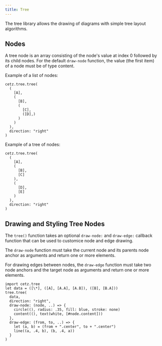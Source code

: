 ```yaml
---
title: Tree
---
```



The tree library allows the drawing of diagrams with simple tree layout algorithms.

## Nodes
A tree node is an array consisting of the node's value at index 0 followed by its child nodes. For the default `draw-node` function, the value (the first item) of a node must be of type <Type>content</Type>.

Example of a list of nodes:
```typc example
cetz.tree.tree(
  (
    [A],
    (
      [B],
      (
        [C],
        ([D],)
      )
    )
  ),
  direction: "right"
)
```

Example of a tree of nodes:
```typc example
cetz.tree.tree(
  (
    [A],
    (
      [B],
      [C]
    ),
    (
      [D],
      [E]
    )
  ),
  direction: "right"
)
```

## Drawing and Styling Tree Nodes
The `tree()` function takes an optional `draw-node:` and `draw-edge:` callback function that can be used to customice node and edge drawing.

The `draw-node` function must take the current node and its parents node anchor as arguments and return one or more elements.

For drawing edges between nodes, the `draw-edge` function must take two node anchors and the target node as arguments and return one or more elements.

```typc example
import cetz.tree
let data = ([\*], ([A], [A.A], [A.B]), ([B], [B.A]))
tree.tree(
  data,
  direction: "right",
  draw-node: (node, ..) => {
    circle((), radius: .35, fill: blue, stroke: none)
    content((), text(white, [#node.content]))
  },
  draw-edge: (from, to, ..) => {
    let (a, b) = (from + ".center", to + ".center")
    line((a, .4, b), (b, .4, a))
  }
)
```